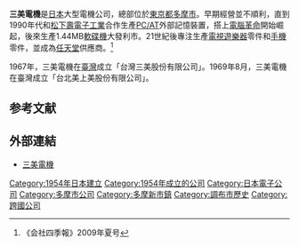 {{Infobox company
|name= 三美電機株式会社
|name_en= Mitsumi Electric Co., Ltd.
|logo= File:Mitsumi Electric company logo.svg
|caption= 
|type=[[株式會社|株式會社]]
|traded_as= {{tyo|6767}}
|fate= 
|predecessor= 
|successor= 
|foundation= 1954年1月
|founder= 
|defunct= 
|location= {{JPN}}[[東京都|東京都]][[多摩市|多摩市]]鶴牧2丁目11番2號
|locations= 
|area_served= 
|key_people= 森部茂（代表取締役社長）
|industry= 科技業
|products= 電機零件、電子零件
|services= 
|revenue= 
|operating_income= 
|net_income= 
|aum= 
|assets= 
|equity= 
|owner= 
|num_employees= 2,836 (2012)
|parent= 
|divisions= 
|subsid= 
|homepage= {{url|www.mitsumi.co.jp}}
|footnotes= 
}}

'''三美電機'''是[[日本|日本]]大型電機公司，總部位於[[東京都|東京都]][[多摩市|多摩市]]。早期經營並不順利，直到1990年代和[[松下壽電子工業|松下壽電子工業]]合作生產[[PC/AT|PC/AT]]外部記憶裝置，搭上[[電腦革命|電腦革命]]開始崛起，後來生產1.44MB[[軟碟機|軟碟機]]大發利市。21世紀後專注生產[[電視遊樂器|電視遊樂器]]零件和[[手機|手機]]零件，並成為[[任天堂|任天堂]]供應商。<ref>《会社四季報》2009年夏号</ref>

1967年，三美電機在[[臺灣|臺灣]]成立「台灣三美股份有限公司」。1969年8月，三美電機在臺灣成立「台北美上美股份有限公司」。

==参考文献==
{{reflist}}
==外部連結==
{{commonscat|Mitsumi Electric}}
*[http://www.mitsumi.co.jp/ 三美電機]{{Wayback|url=http://www.mitsumi.co.jp/ |date=20151230185257 }}

{{Japan-company-stub}}
{{日經平均指數}}
{{Electronics industry in Japan}}
{{DEFAULTSORT:Mitsumi Denki}}
{{Portal bar|日本|東京|企業}}
[[Category:1954年日本建立|Category:1954年日本建立]]
[[Category:1954年成立的公司|Category:1954年成立的公司]]
[[Category:日本電子公司|Category:日本電子公司]]
[[Category:多摩市公司|Category:多摩市公司]]
[[Category:多摩新市鎮|Category:多摩新市鎮]]
[[Category:調布市歷史|Category:調布市歷史]]
[[Category:跨國公司|Category:跨國公司]]